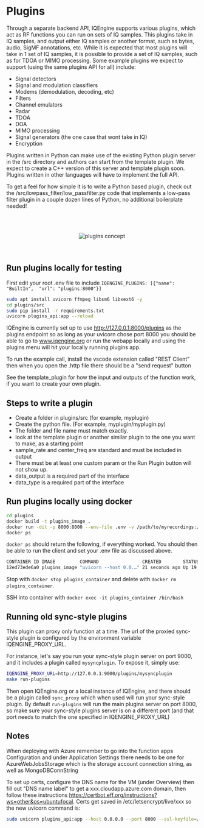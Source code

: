 # Plugins

Through a separate backend API, IQEngine supports various plugins, which act as RF functions you can run on sets of IQ samples.
This plugins take in IQ samples, and output either IQ samples or another format, such as bytes, audio, SigMF annotations, etc.
While it is expected that most plugins will take in 1 set of IQ samples, it is possible to provide a set of IQ samples, such as for TDOA or MIMO processing.
Some example plugins we expect to support (using the same plugins API for all) include:

- Signal detectors
- Signal and modulation classifiers
- Modems (demodulation, decoding, etc)
- Filters
- Channel emulators
- Radar
- TDOA
- DOA
- MIMO processing
- Signal generators (the one case that wont take in IQ)
- Encryption

Plugins written in Python can make use of the existing Python plugin server in the /src directory and authors can start from the template plugin.
We expect to create a C++ version of this server and template plugin soon.
Plugins written in other languages will have to implement the full API.

To get a feel for how simple it is to write a Python based plugin, check out the /src/lowpass_filter/low_passfilter.py
code that implements a low-pass filter plugin in a couple dozen lines of Python, no additional boilerplate needed!

<br></br>
<center>
<img src={'/plugins_concept.svg'} alt="plugins concept" className="w-1/2" />
</center>
<br></br>

## Run plugins locally for testing

First edit your root .env file to include `IQENGINE_PLUGINS: [{"name": "BuiltIn",  "url": "plugins:8000"}]`

```bash
sudo apt install uvicorn ffmpeg libsm6 libxext6 -y
cd plugins/src
sudo pip install -r requirements.txt
uvicorn plugins_api:app --reload
```

IQEngine is currently set up to use http://127.0.0.1:8000/plugins as the plugins endpoint so as long as your uvicorn chose port 8000 you should be able to go to www.iqengine.org or run the webapp locally and using the plugins menu will hit your locally running plugins app.

To run the example call, install the vscode extension called "REST Client" then when you open the .http file there should be a "send request" button

See the template_plugin for how the input and outputs of the function work, if you want to create your own plugin.

## Steps to write a plugin

- Create a folder in plugins/src (for example, myplugin)
- Create the python file. (For example, myplugin/myplugin.py)
- The folder and file name must match exactly.
- look at the template plugin or another similar plugin to the one you want to make, as a starting point
- sample_rate and center_freq are standard and must be included in output
- There must be at least one custom param or the Run Plugin button will not show up.
- data_output is a required part of the interface
- data_type is a required part of the interface

## Run plugins locally using docker

```bash
cd plugins
docker build -t plugins_image .
docker run -dit -p 8000:8000 --env-file .env -v /path/to/myrecordings:/tmp/myrecordings --name plugins_container plugins_image
docker ps
```

`docker ps` should return the following, if everything worked. You should then be able to run the client and set your .env file as discussed above.

```bash
CONTAINER ID IMAGE         COMMAND                CREATED        STATUS        PORTS                  NAMES
12ed73ede6a0 plugins_image "uvicorn --host 0.0.…" 21 seconds ago Up 19 seconds 0.0.0.0:8000->8000/tcp plugins_container
```

Stop with `docker stop plugins_container` and delete with `docker rm plugins_container`.

SSH into container with `docker exec -it plugins_container /bin/bash`

## Running old sync-style plugins

This plugin can proxy only function at a time. The url of the proxied sync-style plugin is configured by the environment variable IQENGINE_PROXY_URL.

For instance, let's say you run your sync-style plugin server on port 9000, and it includes a plugin called `mysyncplugin`.  To expose it, simply use:

```bash
IQENGINE_PROXY_URL=http://127.0.0.1:9000/plugins/mysyncplugin
make run-plugins
```

Then open IQEngine.org or a local instance of IQEngine, and there should be a plugin called `sync_proxy` which when used will run your sync-style plugin.  By default `run-plugins` will run the main plugins server on port 8000, so make sure your sync-style plugins server is on a different port (and that port needs to match the one specified in IQENGINE_PROXY_URL)

## Notes

When deploying with Azure remember to go into the function apps Configuration and under Application Settings there needs to be one for AzureWebJobsStorage which is the storage account connection string, as well as MongoDBConnString

To set up certs, configure the DNS name for the VM (under Overview) then fill out "DNS name label" to get a xxx.cloudapp.azure.com domain, then follow these instructions https://certbot.eff.org/instructions?ws=other&os=ubuntufocal. Certs get saved in /etc/letsencrypt/live/xxx so the new uvicorn command is:

```bash
sudo uvicorn plugins_api:app --host 0.0.0.0 --port 8000 --ssl-keyfile=/etc/letsencrypt/live/iqengine-detector.eastus2.cloudapp.azure.com/privkey.pem --ssl-certfile=/etc/letsencrypt/live/iqengine-detector.eastus2.cloudapp.azure.com/fullchain.pem
```
